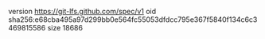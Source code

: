 version https://git-lfs.github.com/spec/v1
oid sha256:e68cba495a97d299bb0e564fc55053dfdcc795e367f5840f134c6c3469815586
size 18686
